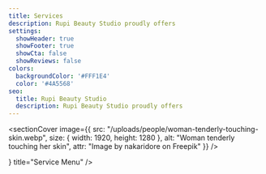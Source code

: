 ```yaml
---
title: Services
description: Rupi Beauty Studio proudly offers
settings:
  showHeader: true
  showFooter: true
  showCta: false
  showReviews: false
colors:
  backgroundColor: '#FFF1E4'
  color: '#4A5568'
seo:
  title: Rupi Beauty Studio
  description: Rupi Beauty Studio proudly offers
---
```


<sectionTitle title="Rupi's Beauty & Skin Care" />

<sectionCover
  image={{
    src: "/uploads/people/woman-tenderly-touching-skin.webp",
    size: { width: 1920, height: 1280 },
    alt: "Woman tenderly touching her skin",
    attr: "Image by nakaridore on Freepik"
  }}
/>

<section
  settings={{
    width: "full",
    color: "text",
    bg: "bg",
    spacing: { px: 6, py: 12, mx: 0, my: 0 },
    decorative: {
      border: "0px",
      borderColor: "transparent",
      rounded: 0,
      shadow: "none"
    },
    typography: {
      fontFamily: "body",
      fontSize: "base",
      fontWeight: "normal",
      lineHeight: "base",
      letterSpacing: "normal",
      textAlign: "left",
      textDecoration: "none",
      textOverflow: "none",
      textTransform: "none"
    }
  }}
  body={<>
    <serviceMenu
    title="Service Menu"
    relatedServices={[
    { service: "_content/categories/eyebrows.mdx" },
    { service: "_content/categories/skin-care.mdx" },
    { service: "_content/categories/hair-removal.mdx" },
    { service: "_content/categories/addons.mdx" }
    ]}
    />
  </>}
  title="Service Menu"
/>
